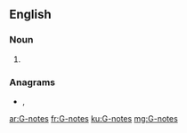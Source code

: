 ==English==

===Noun===
{{head|en|noun plural form}}

# {{plural of|G-note|lang=en}}

===Anagrams===
* {{l|en|gets on}}, {{l|en|stenog}}

[[ar:G-notes]]
[[fr:G-notes]]
[[ku:G-notes]]
[[mg:G-notes]]